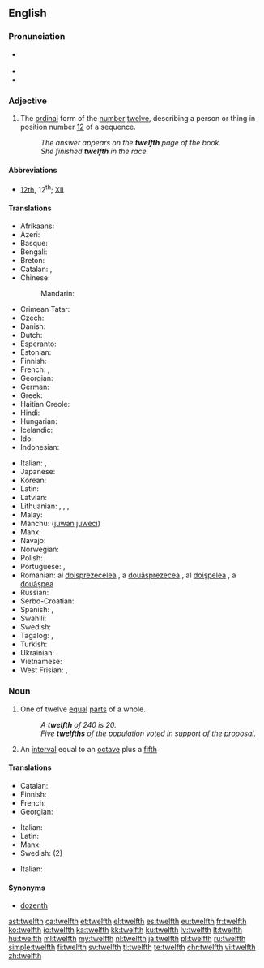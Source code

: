 ==English==
{{ordinalbox|en|11th|12th|13th|eleventh|thirteenth|card=twelve}}

===Pronunciation===
* {{a|UK|US}} {{IPA|/twɛlfθ/|/twɛlθ/}}
* {{audio|en-us-twelfth.ogg|Audio (US)}}
* {{rhymes|ɛlfθ|ɛlθ}}

===Adjective===
{{en-adj|-}}

# {{context|ordinal|lang=en}} The [[ordinal]] form of the [[number]] [[twelve]], describing a person or thing in position number [[12]] of a sequence.
#: ''The answer appears on the '''twelfth''' page of the book.''
#: ''She finished '''twelfth''' in the race.''

====Abbreviations====
* [[12th]], 12<sup>th</sup>; {{qualifier|in names of monarchs and popes}} [[XII]]

====Translations====
{{trans-top|ordinal form of the number twelve}}
* Afrikaans: {{t|af|twaalfde}}
* Azeri: {{t|az|on ikinci}}
* Basque: {{t|eu|hamabigarren}}
* Bengali: {{t|bn|দ্বাদশ}}
* Breton: {{t+|br|daouzekvet}}
* Catalan: {{t+|ca|dotzè|m}}, {{t|ca|dotzena|f}}
* Chinese:
*: Mandarin: {{t|cmn|[[第]][[十]][[二]]}}
* Crimean Tatar: {{t|crh|on ekinci}}
* Czech: {{t+|cs|dvanáctý}}
* Danish: {{t|da|tolvte}}
* Dutch: {{t+|nl|twaalfde}}
* Esperanto: {{t|eo|dek-dua}}
* Estonian: {{t|et|kaheteistkümnes}}
* Finnish: {{t|fi|kahdestoista}}
* French: {{qualifier|before the noun}} {{t+|fr|douzième}}, {{qualifier|in names of monarchs and popes}} {{t+|fr|douze}} {{qualifier|after the name}}
* Georgian: {{t|ka|მეთორმეტე|sc=Geor}}
* German: {{t+|de|zwölfte}}
* Greek: {{t+|el|δωδέκατος||tr=dodékatos}}
* Haitian Creole: {{t|ht|douzyèm}}
* Hindi: {{t|hi|बारहवां|tr=bārahavāṁ|sc=Knda}}
* Hungarian: {{t+|hu|tizenkettedik}}
* Icelandic: {{t|is|tólfta}}
* Ido: {{t|io|duadekesma}}
* Indonesian: {{t|id|keduabelas}}
{{trans-mid}}
* Italian: {{qualifier|before the noun}} {{t+|it|dodicesimo|m}}, {{qualifier|in names of monarchs and popes}} {{t+|it|dodicesimo|m}} {{qualifier|after the name}}
* Japanese: {{t|ja|第十二|tr=dai jūni|sc=Jpan}}
* Korean: {{t+|ko|열두째|tr=yeoldujjae}}
* Latin: {{t|la|duodecimus}}
* Latvian: {{t+|lv|divpadsmitais}}
* Lithuanian: {{t+|lt|dvyliktas|m}}, {{t|lt|dvylikta|f}}, {{t|lt|dvylikti|m-p}}, {{t|lt|dvyliktos|f-p}}
* Malay: {{t|ms|kedua belas}}
* Manchu: ([[juwan]] [[juweci]])
* Manx: {{t|gv|daa-yeigoo}}
* Navajo: {{t|nv|naakitsʼáadah góneʼ}}
* Norwegian: {{t|no|tolvte}}
* Polish: {{t+|pl|dwunasty}}
* Portuguese: {{t+|pt|duodécimo}}, {{t+|pt|décimo segundo}}
* Romanian: al [[doisprezecelea]] {{g|m}}, a [[douăsprezecea]] {{g|f}}, al [[doișpelea]] {{qualifier|m, informal}}, a [[douășpea]] {{qualifier|f, informal}}
* Russian: {{t+|ru|двенадцатый|sc=Cyrl}}
* Serbo-Croatian: {{t|sh|dvanaesti|sc=Latn}}
* Spanish: {{t+|es|duodécimo|m}}, {{t|es|duodécima|f}}
* Swahili: {{t|sw|kumi na mbili}}
* Swedish: {{t+|sv|tolfte}}
* Tagalog: {{t|tl|ikalabindalawa|sc=Cyrl}}, {{t|tl|panlabindalawa|sc=Cyrl}}
* Turkish: {{t|tr|on ikinci}}
* Ukrainian: {{t+|uk|дванадцятий|tr=dvanadtsyatyy̆|sc=Cyrl}}
* Vietnamese: {{t|vi|một phần mười hai}}
* West Frisian: {{t|fy|tolfde}}, {{t|fy|tolfte}}
{{trans-bottom}}

===Noun===
{{en-noun}}

# {{context|fractional|lang=en}} One of twelve [[equal]] [[part]]s of a whole.
#: ''A '''twelfth''' of 240 is 20.''
#: ''Five '''twelfths''' of the population voted in support of the proposal.''
# {{context|music|lang=en}} An [[interval]] equal to an [[octave]] plus a [[fifth]]

====Translations====
{{trans-top|one of twelve equal parts of a whole}}
* Catalan: {{t+|ca|dotzè|m}}
* Finnish: {{t|fi|kahdestoistaosa}}
* French: {{t+|fr|douzième|m}}
* Georgian: {{t|ka|მეთორმეტედი|sc=Geor}}
{{trans-mid}}
* Italian: {{t+|it|dodicesimo|m}}
* Latin: {{t|la|duodecimum|n}}
* Manx: {{t|gv|yn ghaa yeigoo}}
* Swedish: {{t+|sv|tolftedel|c}} (2)
{{trans-bottom}}

{{trans-top|interval}}
* Italian: {{t|it|duodecima|f}}
{{trans-mid}}
{{trans-bottom}}

====Synonyms====
* [[dozenth]]

[[ast:twelfth]]
[[ca:twelfth]]
[[et:twelfth]]
[[el:twelfth]]
[[es:twelfth]]
[[eu:twelfth]]
[[fr:twelfth]]
[[ko:twelfth]]
[[io:twelfth]]
[[ka:twelfth]]
[[kk:twelfth]]
[[ku:twelfth]]
[[lv:twelfth]]
[[lt:twelfth]]
[[hu:twelfth]]
[[ml:twelfth]]
[[my:twelfth]]
[[nl:twelfth]]
[[ja:twelfth]]
[[pl:twelfth]]
[[ru:twelfth]]
[[simple:twelfth]]
[[fi:twelfth]]
[[sv:twelfth]]
[[tl:twelfth]]
[[te:twelfth]]
[[chr:twelfth]]
[[vi:twelfth]]
[[zh:twelfth]]